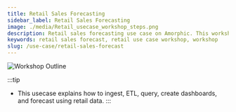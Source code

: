 ```yaml
---
title: Retail Sales Forecasting
sidebar_label: Retail Sales Forecasting
image: ./media/Retail_usecase_workshop_steps.png
description: Retail sales forecasting use case on Amorphic. This workshop article will walk you through a step-by-step process to create retail sales forecasting and dashboard
keywords: retail sales forecast, retail use case workshop, workshop
slug: /use-case/retail-sales-forecast
---
```


![Workshop Outline](./media/Retail_usecase_workshop_steps.png)

:::tip
- This usecase explains how to ingest, ETL, query, create dashboards, and forecast using retail data. 
:::